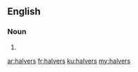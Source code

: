 ==English==

===Noun===
{{head|en|noun plural form}}

# {{plural of|halver|lang=en}}

[[ar:halvers]]
[[fr:halvers]]
[[ku:halvers]]
[[my:halvers]]